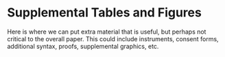# Supplemental Tables and Figures {#appendix-b}

Here is where we can put extra material that is useful, but perhaps not critical to the overall paper. This could include instruments, consent forms, additional syntax, proofs, supplemental graphics, etc.
